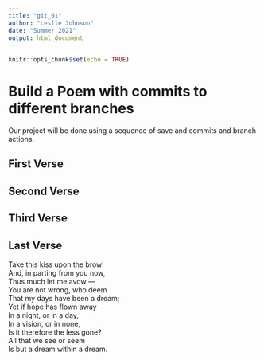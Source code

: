 ```yaml
---
title: "git_01"
author: "Leslie Johnson"
date: "Summer 2021"
output: html_document
---
```


```r
knitr::opts_chunk$set(echo = TRUE)
```
# Build a Poem with commits to different branches
Our project will be done using a sequence of save and commits and branch actions.
<!-- Do not modify or change any text in "!--" bracketed areas such as this --- these are instructions to
you, if you change any of this the git program will notice it and compromise your git merging strategy !-->

## First Verse 
<!--Put the first five lines of a poem by Lewis Carrol in this section!-->

## Second Verse
<!--Put the first five lines of a poem by Robert Frost here!-->

## Third Verse
<!--Put the first two verses of The Walrus and the Carpenter here!-->

## Last Verse
<!--Put a short poem of your choice 8-20 lines,here!-->

Take this kiss upon the brow!                      
And, in parting from you now,                      
Thus much let me avow —                      
You are not wrong, who deem                      
That my days have been a dream;                      
Yet if hope has flown away                      
In a night, or in a day,                      
In a vision, or in none,                      
Is it therefore the less gone?                      
All that we see or seem                      
Is but a dream within a dream.                      